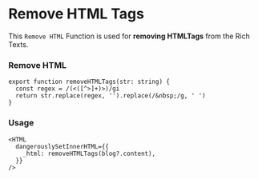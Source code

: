 # Remove HTML Tags

This `Remove HTML` Function is used for
**removing HTMLTags** from the Rich Texts.

### Remove HTML

```tsx filename="removeHTML.tsx" copy
export function removeHTMLTags(str: string) {
  const regex = /(<([^>]+)>)/gi
  return str.replace(regex, '').replace(/&nbsp;/g, ' ')
}
```

### Usage

```tsx filename="blogCard.tsx" copy
<HTML
  dangerouslySetInnerHTML={{
    _html: removeHTMLTags(blog?.content),
  }}
/>
```
